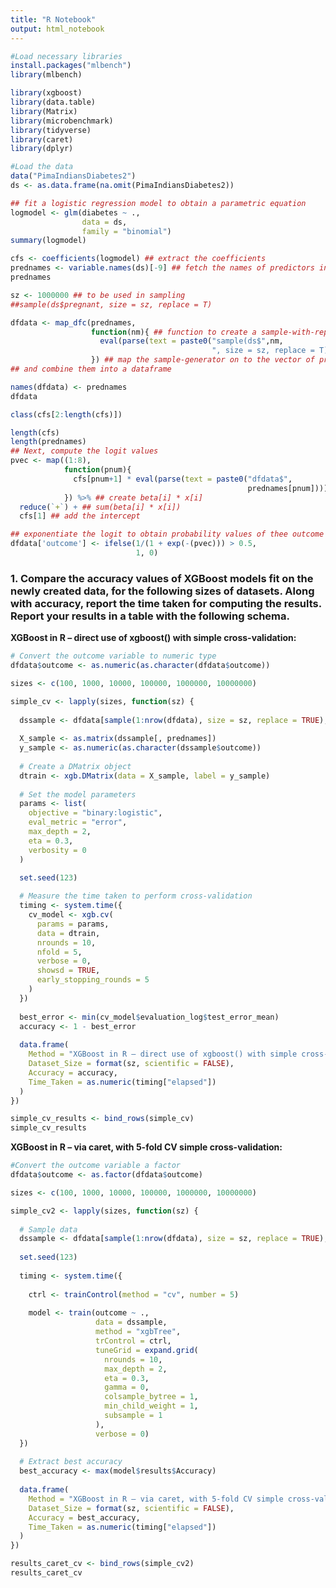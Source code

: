 ---
title: "R Notebook"
output: html_notebook
---
```{r}
#Load necessary libraries
install.packages("mlbench")  
library(mlbench)
```

```{r}
library(xgboost)
library(data.table)
library(Matrix)
library(microbenchmark)
library(tidyverse)
library(caret)
library(dplyr)
```

```{r}
#Load the data
data("PimaIndiansDiabetes2")
ds <- as.data.frame(na.omit(PimaIndiansDiabetes2))
```


```{r}
## fit a logistic regression model to obtain a parametric equation
logmodel <- glm(diabetes ~ .,
                data = ds,
                family = "binomial")
summary(logmodel)

cfs <- coefficients(logmodel) ## extract the coefficients
prednames <- variable.names(ds)[-9] ## fetch the names of predictors in a vector
prednames

sz <- 1000000 ## to be used in sampling
##sample(ds$pregnant, size = sz, replace = T)

dfdata <- map_dfc(prednames,
                  function(nm){ ## function to create a sample-with-replacement for each pred.
                    eval(parse(text = paste0("sample(ds$",nm,
                                             ", size = sz, replace = T)")))
                  }) ## map the sample-generator on to the vector of predictors
## and combine them into a dataframe

names(dfdata) <- prednames
dfdata

class(cfs[2:length(cfs)])

length(cfs)
length(prednames)
## Next, compute the logit values
pvec <- map((1:8),
            function(pnum){
              cfs[pnum+1] * eval(parse(text = paste0("dfdata$",
                                                     prednames[pnum])))
            }) %>% ## create beta[i] * x[i]
  reduce(`+`) + ## sum(beta[i] * x[i])
  cfs[1] ## add the intercept

## exponentiate the logit to obtain probability values of thee outcome variable
dfdata['outcome'] <- ifelse(1/(1 + exp(-(pvec))) > 0.5,
                            1, 0)
```


### 1. Compare the accuracy values of XGBoost models fit on the newly created data, for the following sizes of datasets. Along with accuracy, report the time taken for computing the results. Report your results in a table with the following schema.

**XGBoost in R – direct use of xgboost() with simple cross-validation:**

```{r}
# Convert the outcome variable to numeric type
dfdata$outcome <- as.numeric(as.character(dfdata$outcome))

sizes <- c(100, 1000, 10000, 100000, 1000000, 10000000)

simple_cv <- lapply(sizes, function(sz) {
  
  dssample <- dfdata[sample(1:nrow(dfdata), size = sz, replace = TRUE), ]
  
  X_sample <- as.matrix(dssample[, prednames])  
  y_sample <- as.numeric(as.character(dssample$outcome)) 
  
  # Create a DMatrix object
  dtrain <- xgb.DMatrix(data = X_sample, label = y_sample)
  
  # Set the model parameters
  params <- list(
    objective = "binary:logistic",
    eval_metric = "error",
    max_depth = 2,
    eta = 0.3,
    verbosity = 0
  )
  
  set.seed(123)

  # Measure the time taken to perform cross-validation
  timing <- system.time({
    cv_model <- xgb.cv(
      params = params,
      data = dtrain,
      nrounds = 10,
      nfold = 5,
      verbose = 0,
      showsd = TRUE,
      early_stopping_rounds = 5
    )
  })
  
  best_error <- min(cv_model$evaluation_log$test_error_mean)
  accuracy <- 1 - best_error
  
  data.frame(
    Method = "XGBoost in R – direct use of xgboost() with simple cross-validation",
    Dataset_Size = format(sz, scientific = FALSE),
    Accuracy = accuracy,
    Time_Taken = as.numeric(timing["elapsed"])
  )
})

simple_cv_results <- bind_rows(simple_cv)
simple_cv_results 
```

**XGBoost in R – via caret, with 5-fold CV simple cross-validation:**

```{r}
#Convert the outcome variable a factor 
dfdata$outcome <- as.factor(dfdata$outcome)

sizes <- c(100, 1000, 10000, 100000, 1000000, 10000000)

simple_cv2 <- lapply(sizes, function(sz) {
  
  # Sample data
  dssample <- dfdata[sample(1:nrow(dfdata), size = sz, replace = TRUE), ]
  
  set.seed(123)
  
  timing <- system.time({
  
    ctrl <- trainControl(method = "cv", number = 5)
    
    model <- train(outcome ~ .,
                   data = dssample,
                   method = "xgbTree",
                   trControl = ctrl,
                   tuneGrid = expand.grid(
                     nrounds = 10,
                     max_depth = 2,
                     eta = 0.3,
                     gamma = 0,
                     colsample_bytree = 1,
                     min_child_weight = 1,
                     subsample = 1
                   ),
                   verbose = 0)
  })
  
  # Extract best accuracy
  best_accuracy <- max(model$results$Accuracy)
  
  data.frame(
    Method = "XGBoost in R – via caret, with 5-fold CV simple cross-validation",
    Dataset_Size = format(sz, scientific = FALSE),
    Accuracy = best_accuracy,
    Time_Taken = as.numeric(timing["elapsed"])
  )
})

results_caret_cv <- bind_rows(simple_cv2)
results_caret_cv
```

